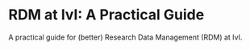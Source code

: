 RDM at IvI: A Practical Guide
===
 
A practical guide for (better) Research Data Management (RDM) at IvI.
